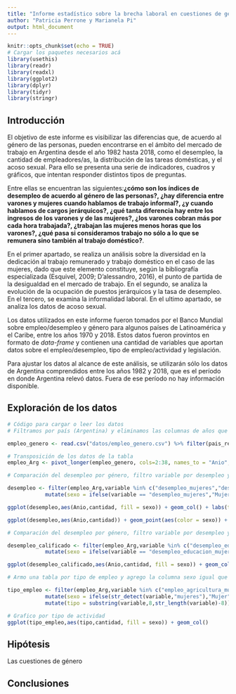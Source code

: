 ```yaml
---
title: "Informe estadístico sobre la brecha laboral en cuestiones de género en Argentina (1982-2018)"
author: "Patricia Perrone y Marianela Pi"
output: html_document
---
```



```r
knitr::opts_chunk$set(echo = TRUE)
# Cargar los paquetes necesarios acá
library(usethis)
library(readr)
library(readxl)
library(ggplot2)
library(dplyr)
library(tidyr)
library(stringr)
```


## Introducción

<p>El objetivo de este informe es visibilizar las diferencias que, de acuerdo al género de las personas, pueden encontrarse en el ámbito del mercado de trabajo en Argentina desde el año 1982 hasta 2018, como el desempleo, la cantidad de empleadores/as, la distribución de las tareas domésticas, y el acoso sexual. Para ello se presenta una serie de indicadores, cuadros y gráficos, que intentan responder distintos tipos de preguntas. </p>

<p>Entre ellas se encuentran las siguientes:<b>¿cómo son los índices de desempleo de acuerdo al género de las personas?, ¿hay diferencia entre varones y mujeres cuando hablamos de trabajo informal?, ¿y cuando hablamos de cargos jerárquicos?, ¿qué tanta diferencia hay entre los ingresos de los varones y de las mujeres?, ¿los varones cobran más por cada hora trabajada?, ¿trabajan las mujeres menos horas que los varones?, ¿qué pasa si consideramos trabajo no sólo a lo que se remunera sino también al trabajo doméstico?</b>.</p>

<p>En el primer apartado, se realiza un análisis sobre la diversidad en la dedicación al trabajo remunerado y trabajo doméstico en el caso de las mujeres, dado que este elemento constituye, según la bibliografía especializada (Esquivel, 2009; D’alessandro, 2016), el punto de partida de la desigualdad en el mercado de trabajo. En el segundo, se analiza la evolución de la ocupación de puestos jerárquicos y la tasa de desempleo. En el tercero, se examina la informalidad laboral. En el ultimo apartado, se analiza los datos de acoso sexual.</p>

<p>Los datos utilizados en este informe fueron tomados por el Banco Mundial sobre empleo/desempleo y género para algunos países de Latinoamérica y el Caribe, entre los años 1970 y 2018. Estos datos fueron provintos en formato de <em>data-frame</em> y contienen una cantidad de variables que aportan datos sobre el empleo/desempleo, tipo de empleo/actividad y legislación.</p>

<p>Para ajustar los datos al alcance de este análisis, se utilizarán sólo los datos de Argentina comprendidos entre los años 1982 y 2018, que es el período en donde Argentina relevó datos. Fuera de ese período no hay información disponible.</p>


## Exploración de los datos


```r
# Código para cargar o leer los datos
# Filtramos por país (Argentina) y eliminamos las columnas de años que no tienen datos para simplificar el análisis

empleo_genero <- read.csv("datos/empleo_genero.csv") %>% filter(pais_region=="Argentina") %>% select(1,16:52)
```


```r
# Transposición de los datos de la tabla
empleo_Arg <- pivot_longer(empleo_genero, cols=2:38, names_to = "Anio", values_to = "cantidad")
```


```r
# Comparación del desempleo por género, filtro variable por desempleo y agrego columna con el sexo

desempleo <- filter(empleo_Arg,variable %in% c("desempleo_mujeres","desempleo_hombres")) %>%
            mutate(sexo = ifelse(variable == "desempleo_mujeres","Mujer","Hombre"))

ggplot(desempleo,aes(Anio,cantidad, fill = sexo)) + geom_col() + labs(title = "Desempleo femenino y masculino por año")

ggplot(desempleo,aes(Anio,cantidad)) + geom_point(aes(color = sexo)) + labs(title = "Desempleo femenino y masculino por año")
```


```r
# Comparación del desempleo por género, filtro variable por desempleo y agrego columna con el sexo

desempleo_calificado <- filter(empleo_Arg,variable %in% c("desempleo_educacion_mujeres","desempleo_educacion_hombres")) %>%
            mutate(sexo = ifelse(variable == "desempleo_educacion_mujeres","Mujer","Hombre"))

ggplot(desempleo_calificado,aes(Anio,cantidad, fill = sexo)) + geom_col() + labs(title = "Desempleo femenino y masculino, con educación terciaria, por año")
```



```r
# Armo una tabla por tipo de empleo y agrego la columna sexo igual que en desempleo 

tipo_empleo <- filter(empleo_Arg,variable %in% c("empleo_agricultura_mujeres","empleo_agricultura_hombres","empleo_industria_mujeres","empleo_industria_hombres","empleo_servicios_mujeres","empleo_servicios_hombres","empleo_informal_mujeres","empleo_informal_hombres","autoempleo_mujeres","autoempleo_hombres")) %>%
            mutate(sexo = ifelse(str_detect(variable,"mujeres"),"Mujer","Hombre")) %>%  
            mutate(tipo = substring(variable,8,str_length(variable)-8))
```

```r
# Grafico por tipo de actividad
ggplot(tipo_empleo,aes(tipo,cantidad, fill = sexo)) + geom_col()
```



## Hipótesis

<p> Las cuestiones de género</p>

## Conclusiones






